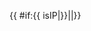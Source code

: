 {{ {{{|safesubst:}}}#if:{{ {{{|safesubst:}}}isIP|{{{name|}}}}}|{{{1|}}}|{{{2|}}}}}<noinclude>{{doc}}</noinclude>